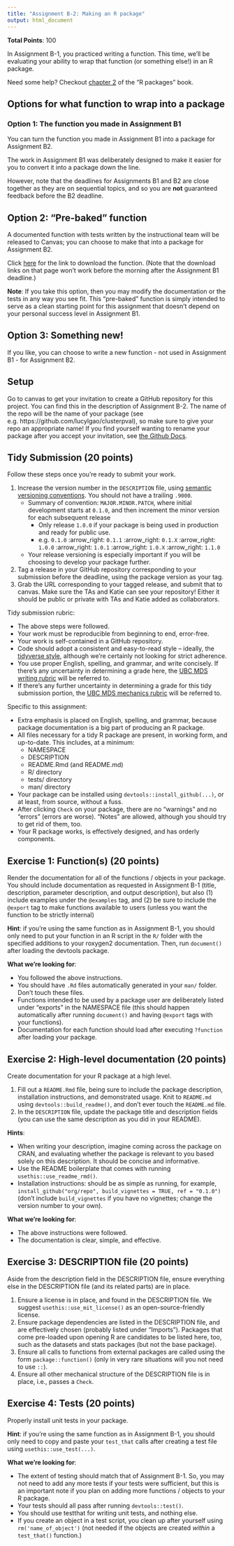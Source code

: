 ```yaml
---
title: "Assignment B-2: Making an R package"
output: html_document
---
```


__Total Points__: 100

In Assignment B-1, you practiced writing a function. This time, we'll be evaluating your ability to wrap that function (or something else!) in an R package.

Need some help? Checkout [chapter 2](https://r-pkgs.org/whole-game.html) of the "R packages" book.

## Options for what function to wrap into a package

### Option 1: The function you made in Assignment B1 

You can turn the function you made in Assignment B1 into a package for Assignment B2. 

The work in Assignment B1 was deliberately designed to make it easier for you to convert it into a package down the line.

However, note that the deadlines for Assignments B1 and B2 are close together as they are on sequential topics, and so you are **not** guaranteed feedback before the B2 deadline. 

## Option 2: "Pre-baked" function 

A documented function with tests written by the instructional team will be released to Canvas; you can choose to make that into a package for Assignment B2. 

Click [here](https://canvas.ubc.ca/courses/156853/pages/assignment-b2-pre-bake-option) for the link to download the function. (Note that the download links on that page won't work before the morning after the Assignment B1 deadline.)

**Note**: If you take this option, then you may modify the documentation or the tests in any way you see fit. This "pre-baked" function is simply intended to serve as a clean starting point for this assignment that doesn't depend on your personal success level in Assignment B1. 

## Option 3: Something new! 

If you like, you can choose to write a new function - not used in Assignment B1 - for Assignment B2. 

## Setup

Go to canvas to get your invitation to create a GitHub repository for this project. You can find this in the description of Assignment B-2. The name of the repo will be the name of your package (see e.g. https://github.com/lucylgao/clusterpval), so make sure to give your repo an appropriate name! If you find yourself wanting to rename your package after you accept your invitation, see [the Github Docs](https://docs.github.com/en/repositories/creating-and-managing-repositories/renaming-a-repository). 

## Tidy Submission (20 points)

Follow these steps once you're ready to submit your work. 

1. Increase the version number in the `DESCRIPTION` file, using [semantic versioning conventions](https://semver.org). You should not have a trailing `.9000`.
    - Summary of convention: `MAJOR.MINOR.PATCH`, where initial development starts at `0.1.0`, and then increment the minor version for each subsequent release
        - Only release `1.0.0` if your package is being used in production and ready for public use.
        - e.g. `0.1.0` :arrow_right: `0.1.1` :arrow_right: `0.1.X` :arrow_right: `1.0.0` :arrow_right: `1.0.1` :arrow_right: `1.0.X` :arrow_right: `1.1.0`
    - Your release versioning is especially important if you will be choosing to develop your package further.
2. Tag a release in your GitHub repository corresponding to your submission before the deadline, using the package version as your tag.
3. Grab the URL corresponding to your tagged release, and submit that to canvas. Make sure the TAs and Katie can see your repository! Either it should be public or private with TAs and Katie added as collaborators. 

Tidy submission rubric:

- The above steps were followed.
- Your work must be reproducible from beginning to end, error-free.
- Your work is self-contained in a GitHub repository.
- Code should adopt a consistent and easy-to-read style -- ideally, the [tidyverse style](https://style.tidyverse.org/), although we're certainly not looking for strict adherence. 
- You use proper English, spelling, and grammar, and write concisely. If there's any uncertainty in determining a grade here, the [UBC MDS writing rubric](https://github.com/UBC-MDS/public/blob/master/rubric/rubric_writing.md) will be referred to.
- If there's any further uncertainty in determining a grade for this tidy submission portion, the [UBC MDS mechanics rubric](https://github.com/UBC-MDS/public/blob/master/rubric/rubric_mech.md) will be referred to.

Specific to this assignment:

- Extra emphasis is placed on English, spelling, and grammar, because package documentation is a big part of producing an R package.
- All files necessary for a tidy R package are present, in working form, and up-to-date. This includes, at a minimum:
    - NAMESPACE
    - DESCRIPTION
    - README.Rmd (and README.md)
    - R/ directory
    - tests/ directory
    - man/ directory
- Your package can be installed using `devtools::install_github(...)`, or at least, from source, without a fuss. 
- After clicking `Check` on your package, there are no "warnings" and no "errors" (errors are worse). "Notes" are allowed, although you should try to get rid of them, too.
- Your R package works, is effectively designed, and has orderly components.

## Exercise 1: Function(s) (20 points)

Render the documentation for all of the functions / objects in your package. You should include documentation as requested in Assignment B-1 (title, description, parameter description, and output description), but also (1) include examples under the `@examples` tag, and (2) be sure to include the `@export` tag to make functions available to users (unless you want the function to be strictly internal)

**Hint**: if you're using the same function as in Assignment B-1, you should only need to put your function in an R script in the `R/` folder with the specified additions to your roxygen2 documentation. Then, run `document()` after loading the devtools package.

**What we're looking for**: 

- You followed the above instructions.
- You should have `.Rd` files automatically generated in your `man/` folder. Don't touch these files. 
- Functions intended to be used by a package user are deliberately listed under "exports" in the NAMESPACE file (this should happen automatically after running `document()` and having `@export` tags with your functions).
- Documentation for each function should load after executing `?function` after loading your package. 

## Exercise 2: High-level documentation (20 points)

Create documentation for your R package at a high level.

1. Fill out a `README.Rmd` file, being sure to include the package description, installation instructions, and demonstrated usage. Knit to `README.md` using `devtools::build_readme()`, and don't ever touch the `README.md` file.
2. In the `DESCRIPTION` file, update the package title and description fields (you can use the same description as you did in your README).

**Hints**: 

- When writing your description, imagine coming across the package on CRAN, and evaluating whether the package is relevant to you based solely on this description. It should be concise and informative.
- Use the README boilerplate that comes with running `usethis::use_readme_rmd()`.
- Installation instructions: should be as simple as running, for example, `install_github("org/repo", build_vignettes = TRUE, ref = "0.1.0")` (don't include `build_vignettes` if you have no vignettes; change the version number to your own).

**What we're looking for**:

- The above instructions were followed.
- The documentation is clear, simple, and effective. 

## Exercise 3: DESCRIPTION file (20 points)

Aside from the description field in the DESCRIPTION file, ensure everything else in the DESCRIPTION file (and its related parts) are in place. 

1. Ensure a license is in place, and found in the DESCRIPTION file. We suggest `usethis::use_mit_license()` as an open-source-friendly license.
2. Ensure package dependencies are listed in the DESCRIPTION file, and are effectively chosen (probably listed under "Imports"). Packages that come pre-loaded upon opening R are candidates to be listed here, too, such as the datasets and stats packages (but not the base package).
3. Ensure all calls to functions from external packages are called using the form `package::function()` (only in very rare situations will you not need to use `::`).
4. Ensure all other mechanical structure of the DESCRIPTION file is in place, i.e., passes a `Check`.

## Exercise 4: Tests (20 points)

Properly install unit tests in your package.

**Hint**: if you're using the same function as in Assignment B-1, you should only need to copy and paste your `test_that` calls after creating a test file using `usethis::use_test(...)`.

**What we're looking for**: 

- The extent of testing should match that of Assignment B-1. So, you may not need to add any more tests if your tests were sufficient, but this is an important note if you plan on adding more functions / objects to your R package. 
- Your tests should all pass after running `devtools::test()`. 
- You should use testthat for writing unit tests, and nothing else.
- If you create an object in a test script, you clean up after yourself using `rm('name_of_object')` (not needed if the objects are created _within_ a `test_that()` function.)